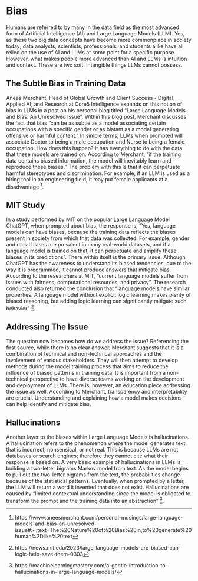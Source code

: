 # Bias
Humans are referred to by many in the data field as the most advanced form of Artificial Intelligence (AI) and Large Language Models (LLM). Yes, as these two big data concepts have become more commonplace in society today; data analysts, scientists, professionals, and students alike have all relied on the use of AI and LLMs at some point for a specific purpose. However, what makes people more advanced than AI and LLMs is intuition and context. These are two soft, intangible things LLMs cannot possess.

## The Subtle Bias in Training Data
Anees Merchant, Head of Global Growth and Client Success - Digital, Applied AI, and Research at Core5 Intelligence expands on this notion of bias in LLMs in a post on his personal blog titled “Large Language Models and Bias: An Unresolved Issue”. Within this blog post, Merchant discusses the fact that bias “can be as subtle as a model associating certain occupations with a specific gender or as blatant as a model generating offensive or harmful content.” In simple terms, LLMs when prompted will associate Doctor to being a male occupation and Nurse to being a female occupation. How does this happen? It has everything to do with the data that these models are trained on. According to Merchant, “if the training data contains biased information, the model will inevitably learn and reproduce these biases.” The problem with this is that it can perpetuate harmful stereotypes and discrimination. For example, if an LLM is used as a hiring tool in an engineering field, it may put female applicants at a disadvantage [^1].

## MIT Study
In a study performed by MIT on the popular Large Language Model ChatGPT, when prompted about bias, the response is, “Yes, language models can have biases, because the training data reflects the biases present in society from which that data was collected. For example, gender and racial biases are prevalent in many real-world datasets, and if a language model is trained on that, it can perpetuate and amplify these biases in its predictions”. There within itself is the primary issue. Although ChatGPT has the awareness to understand its biased tendencies, due to the way it is programmed, it cannot produce answers that mitigate bias. According to the researchers at MIT, “current language models suffer from issues with fairness, computational resources, and privacy”. The research conducted also returned the conclusion that “language models have similar properties. A language model without explicit logic learning makes plenty of biased reasoning, but adding logic learning can significantly mitigate such behavior” [^2].

## Addressing The Issue
The question now becomes how do we address the issue? Referencing the first source, while there is no clear answer, Merchant suggests that it is a combination of technical and non-technical approaches and the involvement of various stakeholders. They will then attempt to develop methods during the model training process that aims to reduce the influence of biased patterns in training data. It is important from a non-technical perspective to have diverse teams working on the development and deployment of LLMs. There is, however, an education piece addressing the issue as well. According to Merchant, transparency and interpretability are crucial. Understanding and explaining how a model makes decisions can help identify and mitigate bias.

## Hallucinations
Another layer to the biases within Large Language Models is hallucinations. A hallucination refers to the phenomenon where the model generates text that is incorrect, nonsensical, or not real. This is because LLMs are not databases or search engines; therefore they cannot cite what their response is based on. A very basic example of hallucinations in LLMs is building a two-letter bigrams Markov model from text. As the model begins to pull out the two-letter bigrams from the text, the probabilities change because of the statistical patterns. Eventually, when prompted by a letter, the LLM will return a word it invented that does not exist. Hallucinations are caused by “limited contextual understanding since the model is obligated to transform the prompt and the training data into an abstraction” [^3]. 

[^1]:https://www.aneesmerchant.com/personal-musings/large-language-models-and-bias-an-unresolved-issue#:~:text=The%20Nature%20of%20Bias%20in,to%20generate%20human%2Dlike%20text
[^2]:https://news.mit.edu/2023/large-language-models-are-biased-can-logic-help-save-them-0303
[^3]:https://machinelearningmastery.com/a-gentle-introduction-to-hallucinations-in-large-language-models/




